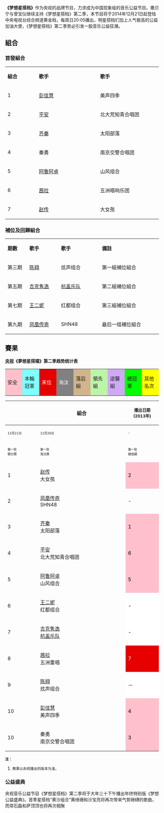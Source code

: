 {{trivia|time=2015-05-06T14:44:49+00:00}}
{{refimprove|time=2015-05-06T14:44:08+00:00}}
{{Infobox reality music competition
| show_name           = 夢想星搭檔
| original_name         = 
| image                =  
| caption              = 
| season               = 第二季
| creator              = 
| developer            =
| writer               =
| director             = [[盧小波|盧小波]]、[[田梅|田梅]]
| creative_director    =
| music_director   = [[江建民_(音乐)|江建民]]
| host                 = [[撒贝宁|撒贝宁]]<br />[[曾寶儀|曾寶儀]]
| cohost =
| country              = {{CHNML}}
| language             = [[漢語普通话|漢語普通话]]
| num_episodes         = 10集
| producer             =  
| editor               =
| location             = 
| cinematography       =
| camera               = 
| runtime              = 90分鐘(不含廣告)
| company              = 
| distributor          = 
| channel              = [[CCTV-3|央視綜藝頻道]](11月15日前)<br />[[CCTV-1|央視綜合頻道]](11月22日後)
| picture_format       = 
| audio_format         = 
| first_aired          = {{start date|2013|10|25}}
| last_aired           = {{end date|2014|01|03}}
|winner-name   = {{flagicon|ROC}}[[赵传|赵传]]
|runner-up-name = 
|runner-name = 
| last = [[夢想星搭檔_(第一季)|夢想星搭檔1]]<br/>2013年
| this = 夢想星搭檔2<br/>2014年
| next = [[夢想星搭檔_(第三季)|夢想星搭檔3]]<br/>2016年
| website              =
| website_title        = 
| production_website   =
}}
'''《梦想星搭档》'''作为央视的品牌节目，力求成为中国现象级的音乐公益节目。撒贝宁与曾宝仪继续主持《梦想星搭档》第二季，本节目将于2014年12月21日起登陆中央电视台综合频道黄金档，每周日20:05播出，明星搭档们加上人气极高的公益加油大使，《梦想星搭档》第二季势必引发一股音乐公益狂潮。

==組合==
===首發組合===
{| class="wikitable sortable mw-collapsible" width="30%" style="text-align:center"
|-align=center style="background:#CEF6F5"
|style="width:3%" |'''組合'''||style="width:7%"|'''歌手'''||style="width:7%"|'''歌手'''
|-
| 1 || [[彭佳慧|彭佳慧]] || 美声四季
|-
| 2 || [[平安|平安]] || 北大荒知青合唱团
|-
| 3 || [[齐秦|齐秦]] || 太阳部落
|-
| 4 || 秦勇|| 南京交警合唱团
|-
| 5 || [[阿鲁阿卓|阿鲁阿卓]] || 山风组合  
|-
| 6 || [[茜拉|茜拉]] || 五洲唱响乐团
|-
| 7 || [[赵传|赵传]] || 大女孩  
|}

===補位及回歸組合===
{| class="wikitable sortable mw-collapsible" width="35%" style="text-align:center"
|-align=center style="background:#CEF6F5"
|style="width:5%" |'''期數'''||style="width:8%"|'''歌手'''||style="width:8%"|'''歌手'''||style="width:15%"|'''備註'''
|-
| 第三期 ||[[陈翔|陈翔]] || 炫声组合 ||第一組補位組合
|-
| 第五期 ||[[吉克隽逸|吉克隽逸]] || [[杭盖乐队|杭盖乐队]] ||第二組補位組合
|-
| 第七期 ||[[王二妮|王二妮]] || 红都组合||第三組補位組合
|-
| 第九期 ||[[凤凰传奇|凤凰传奇]] || SHN48 ||最后一组補位組合
|}

==賽果==



<div class="NavFrame {{#ifeq:{{{hide|}}}|yes|collapsed|autocollapse}}" style="width:100%" align=left>
<div class="NavHead">{{Navbar|央视夢想星搭檔(第一季)赛果|mini=1|brackets=1}}'''[[中国中央电视台|央视]]《夢想星搭檔》第二季趋势统计表'''</div>
<div class="NavContent">
<center>
{| border="2" cellpadding="10" style="background:gray; border:1px solid gray; border-collapse:collapse; margin:0 1em 1em 0; text-align:center;"
|-
| style="background:pink; width:7%;"| 安全
| style="background:#80FFFF; width:7%;"| 本輪<br />冠軍
| style="background:#E60000; color:white; width:7%;"| 末位
| style="background:gray; color:white; width:7%;"| 淘汰
| style="background:tan; width:7%;"|落后組
| style="background:#BCF5A9; width:7%;"|領先組
| style="background:#D0A9F5; width:7%;"|逆襲組 
| style="background:lime; width:7%;"|總冠軍
| style="background:yellow; width:7%;"|其他名次
|} 

{| class="wikitable sortable" style="text-align:center"
|-
! width="30" rowspan="3" | !! width="300" rowspan="3" class="unsortable"|組合 !! colspan="15"|<SMALL>播出日期 (2013年)
|-
! width="90"|<font size="1%">12月21日</font> !! width="100"|<font size="1%">12月26日</font> !! width="100"|<font size="1%">-</font> !! width="90"|<font size="1%">1月2日</font>!! width="100"|<font size="1%">1月11日</font> !! width="100"|<font size="1%">-</font> !! width="100"|<font size="1%">1月18日</font> !! width="100"|<font size="1%">1月25日</font> !! width="100"|<font size="1%">-</font> !! width="100"|<font size="1%">2月1日</font>  !! width="100"|<font size="1%">2月8日</font>  !! colspan="2" width="100"|<font size="1%">-</font>   !! width="100"|<font size="1%">2月15日</font>  !! width="100"|<font size="1%">2月16日</font> 
|-
! width="100" data-sort-type="text"|<font size="1%">第一轮<br />積分赛</font> !! width="100" data-sort-type="text"|<font size="1%">第一轮<br />淘汰赛</font> !! width="100" data-sort-type="text"|<font size="1%">第一轮<br />總成績</font> !! width="100" data-sort-type="text"|<font size="1%">第二轮<br />積分赛</font>!! width="100" data-sort-type="text"|<font size="1%">第二轮<br />淘汰賽</font> !! width="100" data-sort-type="text"|<font size="1%">第二轮<br />總成績</font> !! width="100" data-sort-type="text"|<font size="1%">第三轮<br />積分赛</font> !! width="100" data-sort-type="text"|<font size="1%">第三轮<br />淘汰赛</font> !! width="100" data-sort-type="text"|<font size="1%">第三轮<br />總成績</font> !! width="100" data-sort-type="text"|<font size="1%">第四轮<br />積分赛</font>  !! width="100" data-sort-type="text"|<font size="1%">第四轮<br />淘汰赛</font>  !! colspan="2" width="100" data-sort-type="text"|<font size="1%">第四轮<br />總成績</font>  !! width="100" data-sort-type="text"|<font size="1%">年度<br />总决赛<br />第一场</font>!! width="100" data-sort-type="text"|<font size="1%">年度<br />总决赛<br />第二场</font>
|-
| 1
| {{flagicon|ROC}}[[赵传|赵传]]<br />{{flagicon|ROC}}大女孩
| style="background: pink; color: black"|2
| style="background: pink; color: black"|6
| style="background: pink; color: black"|5
|style="background:#E60000; color:white; width:6%;"|7
| style="background: pink; color: black"|3
| style="background: pink; color: black"|6
| style="background: pink; color: black"|4
| style="background: pink; color: black"|1
| style="background: pink; color: black"|3
| style="background: pink; color: black"|5
| style="background: pink; color: black"|1
| style="background: pink; color: black"|2
| style="background: #BCF5A9; color: black"|領先
| style="background: pink; color: black"|1
| style="background:lime; color: black"|1[[File:Gold_Medal.svg|20px]]
|-
| 2
| {{flagicon|PRC}}[[凤凰传奇|凤凰传奇]]<br />{{flagicon|PRC}}SHN48
| -
| -
| -
| -
| -
| -
| -
| -
| -
| -
| -
| -
|  style="background: #BCF5A9; color: black"|領先
| style="background: pink; color: black"|3
| style="background: yellow; color: black"|2 [[File:Silver_Medal.svg|20px]]
|-
| 3
| {{flagicon|ROC}}[[齐秦|齐秦]]<br />{{flagicon|PRC}}太阳部落
| style="background: pink; color: black"|1
| style="background: pink; color: black"|5
| style="background: #80FFFF; color: black"|1
| style="background: pink; color: black"|1
| style="background: #E60000; color: white"|7
| style="background: pink; color: black"|4
| style="background: pink; color: black"|2
| style="background: pink; color: black"|6
| style="background: pink; color: black"|2
| style="background: pink; color: black"|2
| style="background:pink; color: black"|2
| style="background:  #80FFFF; color: black"|1
| style="background: #BCF5A9; color: black"|領先
|style="background: pink; color: black"|2
| style="background: yellow; color: black"|3[[File:Bronze_Medal.svg|20px]]
|-
| 4
| {{flagicon|PRC}}[[平安|平安]]<br />{{flagicon|PRC}}北大荒知青合唱团	
| style="background:pink; color: black"|6
| style="background: pink; color: black"|1
| style="background:pink; color: black"|2
| style="background: pink; color: black"|4
| style="background: pink; color: black"|1
| style="background:pink; color: black"|2
| style="background: pink; color: black"|3
| style="background: pink; color: black"|5
| style="background:pink; color: black"|5
| style="background: pink; color: black"|6
| style="background: pink; color: black"|5
| style="background: tan; color: black"|6
| style="background: #D0A9F5; color: black"|逆襲
| style="background: pink; color: black"|4
| style="background: yellow; color: black"|4
|-
| 5
| {{flagicon|PRC}}[[阿鲁阿卓|阿鲁阿卓]]<br />{{flagicon|PRC}}山风组合
| style="background: pink; color: black"|5
| style="background:pink; color: black"|3
| style="background: pink; color: black"|4
| style="background: pink; color: black"|3
| style="background: pink; color: black"|5
| style="background: pink; color: black"|3
| style="background: pink; color: black"|1
| style="background: pink; color: black"|3
| style="background:  #80FFFF; color: black"|1
| style="background: #E60000; color: white"|7
| style="background: pink; color: black"|3
| style="background: pink; color: black"|5
| style="background: #BCF5A9; color: black"|领先
| style="background: pink; color: black"|7
| style="background: yellow; color: black"|5
|-
| 6
| {{flagicon|PRC}}[[王二妮|王二妮]]<br />{{flagicon|PRC}}红都组合
| style="background: white; color: black"| -
| style="background: white; color: black"| -
| style="background: white; color: black"| -
| style="background: white; color: black"| -
| style="background: white; color: black"| -
| style="background: white; color: black"| -
| style="background: white; color: black"| -
| style="background: white; color: black"| -
| style="background: white; color: black"| -
| style="background: pink; color: black"|4
| style="background:pink; color: black"|4
| style="background: pink; color: black"|4
| style="background: #BCF5A9; color: black"|领先
| style="background: pink; color: black"|6
|style="background: yellow; color: black"|6
|-
| 7
| {{flagicon|PRC}}[[吉克隽逸|吉克隽逸]]<br />{{flagicon|PRC}}[[杭盖乐队|杭盖乐队]]
| style="background: white; color: black"| -
| style="background: white; color: black"| -
| style="background: white; color: black"| -
| style="background: white; color: black"| -
| style="background:white; color: white"| -
| style="background: white; color: black"| -
| style="background:pink; color: black"|6
| style="background: pink; color: black"|4
| style="background: pink; color: black"|6
| style="background: pink; color: black"|1
| style="background: pink; color: black"|6
| style="background: pink; color: black"|3
| style="background: #BCF5A9; color: black"|领先
| style="background: pink; color: black"|5
|style="background: yellow; color: black"|7
|-
| 8
| {{flagicon|Malaysia}}[[茜拉|茜拉]]<br />{{flagicon|PRC}}五洲重唱
| style="background: #E60000; color: white"|7
| style="background: pink; color: black"|4
| style="background: pink; color: black"|6
| style="background: pink; color: black"|2
| style="background: pink; color: black"|2
| style="background: #80FFFF; color: black"|1
| style="background: #E60000; color: white"|7
| style="background: pink; color: black"|2
| style="background: pink; color: black"|4
| style="background: pink; color: black"|4
| style="background: #E60000; color: white"|7
| style="background: tan; color: black"|7
| style="background: gray; color: black"|阵败
| style="background:gray; color: white"| -
|style="background: gray; color: white"| -
|-
| 9
| {{flagicon|PRC}}[[陈翔|陈翔]]<br />{{flagicon|PRC}}炫声组合
| style="background: white; color: black"|－
| style="background: white; color: black"|－
| style="background: white; color: black"|－
| style="background: pink; color: black"|5
| style="background: pink; color: black"|4
| style="background: pink; color: black"|5
| style="background: pink; color: black"|5
| style="background: #E60000; color: white"|7
| style="background: gray; color: white"|7
| style="background:gray; color: white"| -
| style="background:gray; color: white"|-
| style="background:gray; color: white"|－
| style="background:gray; color: white"|－
| style="background:gray; color: white"|－
| style="background:gray; color: white"|－
|-
| 10
| {{flagicon|ROC}}[[彭佳慧|彭佳慧]]<br />{{flagicon|PRC}}美声四季
| style="background: pink; color: black"|4
| style="background: pink; color: black"|2
| style="background: pink; color: black"|3
| style="background:pink; color: black"|6
| style="background: pink; color: black"|6
| style="background: gray; color: black"|7
| style="background: gray; color: white"| －
| style="background: gray; color: white"| -
| style="background:gray; color: white"| －
| style="background: gray; color: white"| －
| style="background: gray; color: white"| -
| style="background:gray; color: white"| -
| style="background:gray; color: white"|－
| style="background:gray; color: white"|－
|style="background:gray; color: white"| -
|-
| 10
| {{flagicon|PRC}}秦勇<br />{{flagicon|PRC}}南京交警合唱团
| style="background: pink; color: black"|3
| style="background:  #E60000; color: white"|7
| style="background: gray; color: white"|7
| style="background: gray; color: white"| －
| style="background: gray; color: white"| －
| style="background: gray; color: white"| -
| style="background: gray; color: white"|－
| style="background: gray; color: white"| -
| style="background:gray; color: white"| -
| style="background:gray; color: white"| -
| style="background:gray; color: white"|－
| style="background:gray; color: white"|－
| style="background:gray; color: white"|－
| style="background:gray; color: white"|－
| style="background:gray; color: white"|－
|}
</center></div><div align=left><small>
'''注：'''
# 赛果以央视播出的版本为准。</small></div></div>

===公益盛典===
央视音乐公益节目《梦想星搭档》第二季将于大年三十下午播出年终特别版《梦想公益盛典》。首季星搭档“黄沙组合”黄绮珊和沙宝亮将再次带来气势磅礴的歌曲，而常石磊和萨顶顶也将再次相聚